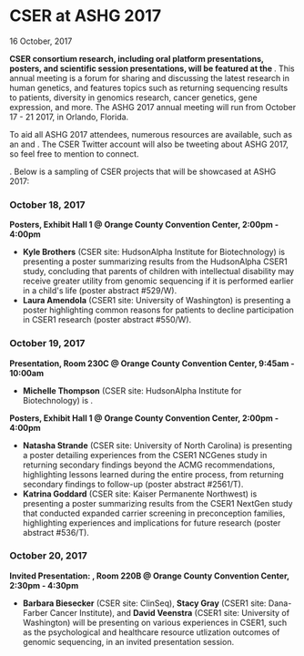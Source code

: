 
<BreadcrumbsNews />

# CSER at ASHG 2017

<Subheader>16 October, 2017</Subheader>

**CSER consortium research, including oral platform presentations, posters, and scientific session presentations, will be featured at the <Link label="American Society of Human Genetics 2017 Annual Meeting" url="http://www.ashg.org/2017meeting/"/>**. This annual meeting is a forum for sharing and discussing the latest research in human genetics, and features topics such as returning sequencing results to patients, diversity in genomics research, cancer genetics, gene expression, and more. The ASHG 2017 annual meeting will run from October 17 - 21 2017, in Orlando, Florida.

To aid all ASHG 2017 attendees, numerous resources are available, such as an <Link label="online planner" url="https://www.ashg.org/2017meeting/pages/online-planner.shtml"/> and <Link label="events schedule" url="http://www.ashg.org/2017meeting/asp/soe/webroot/soe.shtml"/>. The CSER Twitter account will also be tweeting about ASHG 2017, so feel free to mention <Link label="@hail_CSER" url="https://twitter.com/hail_cser"/> to connect.

<Link
  label="A full list of CSER work at ASHG 2017 can be found online here"
  url="https://cser-consortium.org/system/files/attachments/cser_ashg_2017_posters_and_presentations_101017.pdf"
/>
. Below is a sampling of CSER projects that will be showcased at ASHG 2017:

### October 18, 2017

**Posters, Exhibit Hall 1 @ Orange County Convention Center, <NBS>2:00pm - 4:00pm</NBS>**

- **Kyle Brothers** (CSER site: HudsonAlpha Institute for Biotechnology) is presenting a poster
  summarizing results from the HudsonAlpha CSER1 study, concluding that parents of children with intellectual
  disability may receive greater utility from genomic sequencing if it is performed earlier in a child's
  life (poster abstract #529/W).
- **Laura Amendola** (CSER1 site: University of Washington) is presenting a poster highlighting
  common reasons for patients to decline participation in CSER1 research (poster abstract #550/W).

### October 19, 2017

**Presentation, Room 230C @ Orange County Convention Center, <NBS>9:45am - 10:00am</NBS>**

- **Michelle Thompson** (CSER site: HudsonAlpha Institute for Biotechnology) is <Link label="presenting research on HudsonAlpha's experiences with identifying secondary findings" url="https://ep70.eventpilotadmin.com/web/page.php?page=IntHtml&amp;project=ASHG17&amp;id=170120987"/>.

**Posters, Exhibit Hall 1 @ Orange County Convention Center, <NBS>2:00pm - 4:00pm</NBS>**

- **Natasha Strande** (CSER site: University of North Carolina) is presenting a poster detailing experiences from the CSER1 NCGenes study in returning secondary findings beyond the ACMG recommendations, highlighting lessons learned during the entire process, from returning secondary findings to follow-up (poster abstract #2561/T).
- **Katrina Goddard** (CSER site: Kaiser Permanente Northwest) is presenting a poster summarizing results from the CSER1 NextGen study that conducted expanded carrier screening in preconception families, highlighting experiences and implications for future research (poster abstract #536/T).

### October 20, 2017

**Invited Presentation: <Link label="Clinical Spotlight: Translational Genomics: Psychological and Health Behavior Research Outcomes" url="http://www.ashg.org/2017meeting/listing/NumberedSessions.shtml#sess77"/>, Room 220B @ Orange County Convention Center, <NBS>2:30pm - 4:30pm</NBS>**

- **Barbara Biesecker** (CSER site: ClinSeq), **Stacy Gray** (CSER1 site: Dana-Farber Cancer Institute), and **David Veenstra** (CSER1 site: University of Washington) will be presenting on various experiences in CSER1, such as the psychological and healthcare resource utlization outcomes of genomic sequencing, in an invited presentation session.

